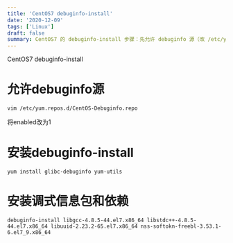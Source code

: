 ```yaml
---
title: 'CentOS7 debuginfo-install'
date: '2020-12-09'
tags: ['Linux']
draft: false
summary: CentOS7 的 debuginfo-install 步骤：先允许 debuginfo 源（改 /etc/yum.repos.d/CentOS-Debuginfo.repo 中 enabled 为 1），再安装 glibc-debuginfo 和 yum-utils，最后安装调式信息包及依赖（如 libgcc 等）。 
---
```


CentOS7 debuginfo-install

# 允许debuginfo源
```
vim /etc/yum.repos.d/CentOS-Debuginfo.repo
```
将enabled改为1

# 安装debuginfo-install
```
yum install glibc-debuginfo yum-utils
```
# 安装调式信息包和依赖
```
debuginfo-install libgcc-4.8.5-44.el7.x86_64 libstdc++-4.8.5-44.el7.x86_64 libuuid-2.23.2-65.el7.x86_64 nss-softokn-freebl-3.53.1-6.el7_9.x86_64
```